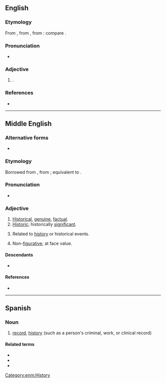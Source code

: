 ==English==

===Etymology===
From {{inh|en|enm|historial}}, from {{der|en|frm|historial}}, from {{lena}} {{der|en|la|historiālis}}: compare {{cog|fr|historial}}.

===Pronunciation===
* {{IPA|en|/hɪsˈtɔːɹiəl/}}

===Adjective===
{{en-adj}}

# {{tlb|en|obsolete}} {{l|en|historical|Historical}}.

===References===
* {{R:Webster 1913}}

----

==Middle English==

===Alternative forms===
* {{alter|enm|historiall}}

===Etymology===
Borrowed from {{bor|enm|frm|historial}}, from {{der|enm|la|historiālis}}; equivalent to {{af|enm|historie|-al}}.

===Pronunciation===
* {{IPA|enm|/isˌtɔriˈaːl/|/isˈtɔrial/|/ɛs-/}}

===Adjective===
{{enm-adj|historiale}}

# [[historical|Historical]], [[genuine]], [[factual]].
# [[historic|Historic]]; historically [[significant]].
# {{lb|enm|rare}} Related to [[history]] or historical events.
# {{lb|enm|rare}} Non-[[figurative]]; at face value.
#: {{rfquotek|enm|Chaucer}}

====Descendants====
* {{desc|en|historial}} {{q|obsolete}}

====References====
* {{R:MED Online|entry= historiā̆l |part of speech=adj|id=MED20895 |accessdate=2019-04-04}}

[[Category:enm:History]]

----

==Spanish==

===Noun===
{{es-noun|m}}

# [[record]], [[history]] (such as a person's criminal, work, or clinical record)

====Related terms====
* {{l|es|historia}}
* {{l|es|historico}}
* {{l|es|histriador}}